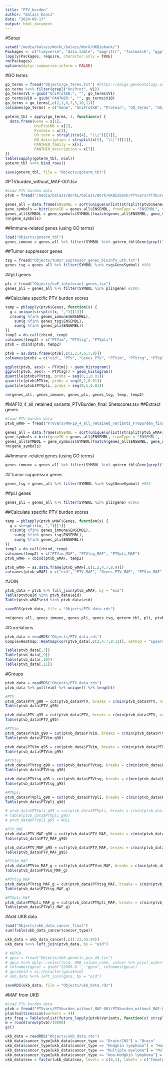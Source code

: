 ```yaml
---
title: "PTV_burden"
author: "Balazs Koncz"
date: "2024-09-17"
output: html_document
---
```


#Setup

```r
setwd("/media/balazs/WorkL/balazs/Work/UKBiobank/")
Packages <- c("tidyverse", "data.table", "magrittr", "fastmatch", "ggplot2", "pbapply", "clusterProfiler", "org.Hs.eg.db", "Rfast", "future.apply")
lapply(Packages, require, character.only = TRUE)
rm(Packages)
options(dplyr.summarise.inform = FALSE)
```

#GO terms

```r
go_terms = fread("Objects/go_terms.txt") #https://amigo.geneontology.org/amigo/search/bioentity
go_terms %<>% filter(grepl("UniProt", V1))
go_terms$V1 = gsub("UniProtKB:", "", go_terms$V1)
go_terms$V10 = gsub("PANTHER:", "", go_terms$V10)
go_terms = go_terms[,c(2,1,6,7,5,10,11)]
colnames(go_terms) = c("Gene", "UniProtKB", "Protein", "GO_terms", "GO_descriptions", "PANTHER_family", "PANTHER_description")

goterm_tbl = apply(go_terms, 1, function(x) {
  data.frame(Gene = x[1], 
             UniProtKB = x[2], 
             Protein = x[3], 
             GO_term = strsplit(x[4], "\\|")[[1]],
             GO_description = strsplit(x[5], "\\|")[[1]],
             PANTHER_family = x[6],
             PANTHER_description = x[7])
})
table(sapply(goterm_tbl, ncol))
goterm_tbl %<>% bind_rows()

save(goterm_tbl, file = "Objects/goterm_tbl")
```

#PTVburden_without_MAF-001.tsv

```r
#Load PTV burden data
ptvb = fread("/media/balazs/WorkL/balazs/Work/UKBiobank/PTVvars/PTVburden_without_MAF-001.tsv")

genes_all = data.frame(ENSEMBL = sort(unique(unlist(strsplit(ptvb$Genes, ","), use.names = F))))
gene_symbols = bitr(geneID = genes_all$ENSEMBL, fromType = "ENSEMBL", toType = "SYMBOL", OrgDb = "org.Hs.eg.db")
genes_all$SYMBOL = gene_symbols$SYMBOL[fmatch(genes_all$ENSEMBL, gene_symbols$ENSEMBL)]
rm(gene_symbols)

```

##Immune-related genes (using GO terms)

```r
load("Objects/goterm_tbl")
genes_immune = genes_all %>% filter(SYMBOL %in% goterm_tbl$Gene[grepl("immune", goterm_tbl$GO_description)]) #1120

```

##Tumor suppressor genes

```r
tsg = fread("Objects/tumor_supressor_genes_bioinfo_uth.txt")
genes_tsg = genes_all %>% filter(SYMBOL %in% tsg$GeneSymbol) #908

```

##pLI genes

```r
pli = fread("Objects/LoF_intolerant_genes.tsv")
genes_pli = genes_all %>% filter(SYMBOL %in% pli$gene) #2805

```

##Calculate specific PTV burden scores

```r
temp = pblapply(ptvb$Genes, function(x) {
  g = unique(strsplit(x, ",")[[1]])
  c(sum(g %fin% genes_immune$ENSEMBL),
    sum(g %fin% genes_tsg$ENSEMBL),
    sum(g %fin% genes_pli$ENSEMBL))
})
temp2 = do.call(rbind, temp)
colnames(temp2) = c("PTVim", "PTVtsg", "PTVpli")
ptvb = cbind(ptvb, temp2)

ptvb = as.data.frame(ptvb[,c(1,2,4,6,7,8)])
colnames(ptvb) = c("eid", "PTV", "Genes_PTV", "PTVim", "PTVtsg", "PTVpli")

ggplot(ptvb, aes(x = PTVim)) + geom_histogram()
ggplot(ptvb, aes(x = PTVtsg)) + geom_histogram()
quantile(ptvb$PTVtsg, probs = seq(0,1,0.01))
quantile(ptvb$PTVim, probs = seq(0,1,0.01))
quantile(ptvb$PTVpli, probs = seq(0,1,0.01))

rm(genes_all, genes_immune, genes_pli, genes_tsg, temp, temp2)
```

#MAF10_4_all_retained_variants_PTVBurden_final_Shetscores.tsv
##Extract genes

```r
#Load PTV burden data
ptvb_wMAF = fread("PTVvars/MAF10_4_all_retained_variants_PTVBurden_final_Shetscores.tsv")

genes_all = data.frame(ENSEMBL = sort(unique(unlist(strsplit(ptvb_wMAF$Genes, ","), use.names = F))))
gene_symbols = bitr(geneID = genes_all$ENSEMBL, fromType = "ENSEMBL", toType = "SYMBOL", OrgDb = "org.Hs.eg.db")
genes_all$SYMBOL = gene_symbols$SYMBOL[fmatch(genes_all$ENSEMBL, gene_symbols$ENSEMBL)]
rm(gene_symbols)

```

##Immune-related genes (using GO terms)

```r
genes_immune = genes_all %>% filter(SYMBOL %in% goterm_tbl$Gene[grepl("immune", goterm_tbl$GO_description)]) #1233
```

##Tumor suppressor genes

```r
genes_tsg = genes_all %>% filter(SYMBOL %in% tsg$GeneSymbol) #953
```

##pLI genes

```r
genes_pli = genes_all %>% filter(SYMBOL %in% pli$gene) #2866
```

##Calculate specific PTV burden scores

```r
temp = pblapply(ptvb_wMAF$Genes, function(x) {
  g = strsplit(x, ",")[[1]]
  c(sum(g %fin% genes_immune$ENSEMBL),
    sum(g %fin% genes_tsg$ENSEMBL),
    sum(g %fin% genes_pli$ENSEMBL))
})
temp2 = do.call(rbind, temp)
colnames(temp2) = c("PTVim_MAF", "PTVtsg_MAF", "PTVpli_MAF")
ptvb_wMAF = cbind(ptvb_wMAF, temp2)

ptvb_wMAF = as.data.frame(ptvb_wMAF[,c(1,2,4,7,8,9)])
colnames(ptvb_wMAF) = c("eid", "PTV_MAF", "Genes_PTV_MAF", "PTVim_MAF", "PTVtsg_MAF", "PTVpli_MAF")
```

#JOIN

```r
ptvb_data = ptvb %>% full_join(ptvb_wMAF, by = "eid") 
Table(ptvb$eid %in% ptvb_data$eid)
Table(ptvb_wMAF$eid %in% ptvb_data$eid)

saveRDS(ptvb_data, file = "Objects/PTV_data.rds")

rm(genes_all, genes_immune, genes_pli, genes_tsg, goterm_tbl, pli, ptvb, ptvb_wMAF, temp, temp2, tsg)
```


#Correlations

```r
ptvb_data = readRDS("Objects/PTV_data.rds")
ComplexHeatmap::Heatmap(cor(ptvb_data[,c(2,4:7,9:11)], method = "spearman"), cluster_rows = F, cluster_columns = F)

Table(ptvb_data[,7])
Table(ptvb_data[,9])
Table(ptvb_data[,10])
Table(ptvb_data[,11])

```

#Groups

```r
ptvb_data = readRDS("Objects/PTV_data.rds")
ptvb_data %>% pull(eid) %>% unique() %>% length()

#PTV
ptvb_data$PTV_g90 = cut(ptvb_data$PTV, breaks = c(min(ptvb_data$PTV, na.rm = T), quantile(ptvb_data$PTV, .9, na.rm = T), max(ptvb_data$PTV, na.rm = T)), include.lowest = T)
Table(ptvb_data$PTV_g90)

ptvb_data$PTV_g95 = cut(ptvb_data$PTV, breaks = c(min(ptvb_data$PTV, na.rm = T), quantile(ptvb_data$PTV, .95, na.rm = T), max(ptvb_data$PTV, na.rm = T)), include.lowest = T)
Table(ptvb_data$PTV_g95)

#PTVim
ptvb_data$PTVim_g90 = cut(ptvb_data$PTVim, breaks = c(min(ptvb_data$PTVim, na.rm = T), quantile(ptvb_data$PTVim, .9, na.rm = T), max(ptvb_data$PTVim, na.rm = T)), include.lowest = T)
Table(ptvb_data$PTVim_g90)

ptvb_data$PTVim_g95 = cut(ptvb_data$PTVim, breaks = c(min(ptvb_data$PTVim, na.rm = T), quantile(ptvb_data$PTVim, .95, na.rm = T), max(ptvb_data$PTVim, na.rm = T)), include.lowest = T)
Table(ptvb_data$PTVim_g95)

#PTVtsg
ptvb_data$PTVtsg_g90 = cut(ptvb_data$PTVtsg, breaks = c(min(ptvb_data$PTVtsg, na.rm = T), quantile(ptvb_data$PTVtsg, .9, na.rm = T), max(ptvb_data$PTVtsg, na.rm = T)), include.lowest = T)
Table(ptvb_data$PTVtsg_g90)

ptvb_data$PTVtsg_g95 = cut(ptvb_data$PTVtsg, breaks = c(min(ptvb_data$PTVtsg, na.rm = T), quantile(ptvb_data$PTVtsg, .95, na.rm = T), max(ptvb_data$PTVtsg, na.rm = T)), include.lowest = T)
Table(ptvb_data$PTVtsg_g95)

#PTVpli
ptvb_data$PTVpli_g90 = cut(ptvb_data$PTVpli, breaks = c(min(ptvb_data$PTVpli, na.rm = T), quantile(ptvb_data$PTVpli, .9, na.rm = T), max(ptvb_data$PTVpli, na.rm = T)), include.lowest = T)
Table(ptvb_data$PTVpli_g90)

# ptvb_data$PTVpli_g95 = cut(ptvb_data$PTVpli, breaks = c(min(ptvb_data$PTVpli, na.rm = T), quantile(ptvb_data$PTVpli, .95, na.rm = T), max(ptvb_data$PTVpli, na.rm = T)), include.lowest = T)
# Table(ptvb_data$PTVpli_g95)
# ptvb_data$PTVpli_g95 = NULL

#PTV_MAF
ptvb_data$PTV_MAF_g90 = cut(ptvb_data$PTV_MAF, breaks = c(min(ptvb_data$PTV_MAF, na.rm = T), quantile(ptvb_data$PTV_MAF, .9, na.rm = T), max(ptvb_data$PTV_MAF, na.rm = T)), include.lowest = T)
Table(ptvb_data$PTV_MAF_g90)

ptvb_data$PTV_MAF_g95 = cut(ptvb_data$PTV_MAF, breaks = c(min(ptvb_data$PTV_MAF, na.rm = T), quantile(ptvb_data$PTV_MAF, .95, na.rm = T), max(ptvb_data$PTV_MAF, na.rm = T)), include.lowest = T)
Table(ptvb_data$PTV_MAF_g95)

#PTVim_MAF
ptvb_data$PTVim_MAF_g = cut(ptvb_data$PTVim_MAF, breaks = c(min(ptvb_data$PTVim_MAF, na.rm = T), 1, max(ptvb_data$PTVim_MAF, na.rm = T)), include.lowest = T, right = F)
Table(ptvb_data$PTVim_MAF_g)

#PTVtsg_MAF
ptvb_data$PTVtsg_MAF_g = cut(ptvb_data$PTVtsg_MAF, breaks = c(min(ptvb_data$PTVtsg_MAF, na.rm = T), 1, max(ptvb_data$PTVtsg_MAF, na.rm = T)), include.lowest = T, right = F)
Table(ptvb_data$PTVtsg_MAF_g)

#PTVpli_MAF
ptvb_data$PTVpli_MAF_g = cut(ptvb_data$PTVpli_MAF, breaks = c(min(ptvb_data$PTVpli_MAF, na.rm = T), 1, max(ptvb_data$PTVpli_MAF, na.rm = T)), include.lowest = T, right = F)
Table(ptvb_data$PTVpli_MAF_g)

```

#Add UKB data

```r
load("Objects/ukb_data_cancer_final")
sum(Table(ukb_data_cancer$cancer_type))

ukb_data = ukb_data_cancer[,c(1:23,45:84)]
ukb_data %<>% left_join(ptvb_data, by = "eid")

# #GPCA
# gpca = fread("Objects/ukb_genetic_pca_40.tsv")
# gpca %<>% dplyr::select(eid, UKB_column_name, value) %>% pivot_wider(id_cols = eid, names_from = UKB_column_name, values_from = value)
# colnames(gpca) = gsub("22009-0.", "gpca", colnames(gpca))
# gpca$eid = as.character(gpca$eid)
# ukb_data %<>% left_join(gpca, by = "eid")

saveRDS(ukb_data, file = "Objects/ukb_data.rds")
```

#MAF from UKB

```r
#Load PTV burden data
ptvb = fread("PTVvars/PTVburden_without_MAF-001/PTVburden_without_MAF-001.tsv")
plan(multisession(workers = 4))
ptv_freq = Table(unlist(future_lapply(ptvb$Variants, function(x) strsplit(x, ",")[[1]]), use.names = F))
m = round(nrow(ptvb)/10000)
gc()

ukb_data = readRDS("Objects/ukb_data.rds")
ukb_data$cancer_type[ukb_data$cancer_type == "Brain/CNS"] = "Brain"
ukb_data$cancer_type[ukb_data$cancer_type == "Hodgkin lymphoma"] = "HodgkinLymphoma"
ukb_data$cancer_type[ukb_data$cancer_type == "Multiple myeloma"] = "MultipleMyeloma"
ukb_data$cancer_type[ukb_data$cancer_type == "Non-Hodgkin lymphoma"] = "NonHodgkinLymphoma"
ukb_data$sex = factor(ukb_data$sex, levels = c(0,1), labels = c("female", "male"))
```

